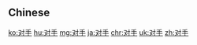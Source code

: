 {{also|對手}}
==Chinese==
{{zh-see|對手}}

[[ko:对手]]
[[hu:对手]]
[[mg:对手]]
[[ja:对手]]
[[chr:对手]]
[[uk:对手]]
[[zh:对手]]